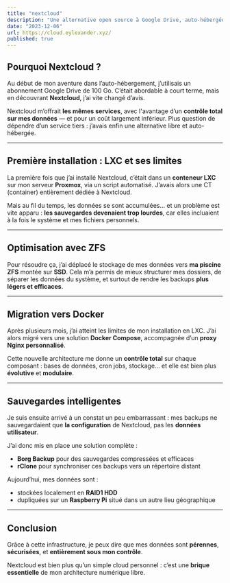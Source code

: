 ```yaml
---
title: "nextcloud"
description: "Une alternative open source à Google Drive, auto-hébergée et maîtrisée de bout en bout"
date: "2023-12-06"
url: https://cloud.eylexander.xyz/
published: true
---
```


## Pourquoi Nextcloud ?

Au début de mon aventure dans l’auto-hébergement, j’utilisais un abonnement Google Drive de 100 Go. C’était abordable à court terme, mais en découvrant **Nextcloud**, j’ai vite changé d’avis.

Nextcloud m’offrait **les mêmes services**, avec l'avantage d’un **contrôle total sur mes données** — et pour un coût largement inférieur. Plus question de dépendre d’un service tiers : j’avais enfin une alternative libre et auto-hébergée.

---

## Première installation : LXC et ses limites

La première fois que j’ai installé Nextcloud, c’était dans un **conteneur LXC** sur mon serveur **Proxmox**, via un script automatisé. J’avais alors une CT (container) entièrement dédiée à Nextcloud.

Mais au fil du temps, les données se sont accumulées… et un problème est vite apparu : **les sauvegardes devenaient trop lourdes**, car elles incluaient à la fois le système et mes fichiers personnels.

---

## Optimisation avec ZFS

Pour résoudre ça, j’ai déplacé le stockage de mes données vers **ma piscine ZFS** montée sur **SSD**. Cela m’a permis de mieux structurer mes dossiers, de séparer les données du système, et surtout de rendre les backups **plus légers et efficaces**.

---

## Migration vers Docker

Après plusieurs mois, j’ai atteint les limites de mon installation en LXC. J’ai alors migré vers une solution **Docker Compose**, accompagnée d’un **proxy Nginx personnalisé**.

Cette nouvelle architecture me donne un **contrôle total** sur chaque composant : bases de données, cron jobs, stockage... et elle est bien plus **évolutive** et **modulaire**.

---

## Sauvegardes intelligentes

Je suis ensuite arrivé à un constat un peu embarrassant : mes backups ne sauvegardaient que **la configuration** de Nextcloud, pas les **données utilisateur**.

J’ai donc mis en place une solution complète :
- **Borg Backup** pour des sauvegardes compressées et efficaces
- **rClone** pour synchroniser ces backups vers un répertoire distant

Aujourd’hui, mes données sont :
- stockées localement en **RAID1 HDD**
- dupliquées sur un **Raspberry Pi** situé dans un autre lieu géographique

---

## Conclusion

Grâce à cette infrastructure, je peux dire que mes données sont **pérennes**, **sécurisées**, et **entièrement sous mon contrôle**.

Nextcloud est bien plus qu’un simple cloud personnel : c’est une **brique essentielle** de mon architecture numérique libre.
